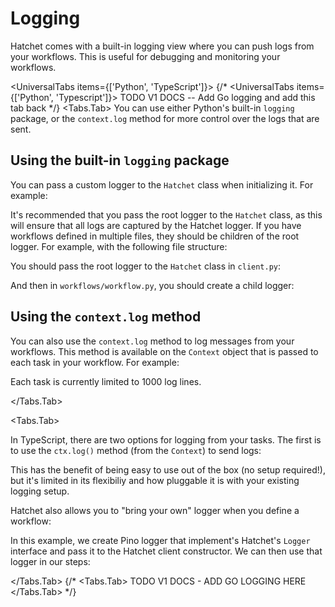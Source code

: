 
# Logging

Hatchet comes with a built-in logging view where you can push logs from your workflows. This is useful for debugging and monitoring your workflows.

<UniversalTabs items={['Python', 'TypeScript']}>
{/* <UniversalTabs items={['Python', 'Typescript']}> TODO V1 DOCS -- Add Go logging and add this tab back */}
  <Tabs.Tab>
You can use either Python's built-in `logging` package, or the `context.log` method for more control over the logs that are sent.

## Using the built-in `logging` package

You can pass a custom logger to the `Hatchet` class when initializing it. For example:

<Snippet src={snippets.python.logger.client.root_logger} />

It's recommended that you pass the root logger to the `Hatchet` class, as this will ensure that all logs are captured by the Hatchet logger. If you have workflows defined in multiple files, they should be children of the root logger. For example, with the following file structure:

<FileTree>
  <FileTree.File name="client.py" />
  <FileTree.File name="worker.py" />
  <FileTree.Folder name="workflows" defaultOpen>
    <FileTree.File name="workflow.py" />
  </FileTree.Folder>
</FileTree>

You should pass the root logger to the `Hatchet` class in `client.py`:

<Snippet src={snippets.python.logger.client.root_logger} />

And then in `workflows/workflow.py`, you should create a child logger:

<Snippet src={snippets.python.logger.workflow.logging_workflow} />

## Using the `context.log` method

You can also use the `context.log` method to log messages from your workflows. This method is available on the `Context` object that is passed to each task in your workflow. For example:

<Snippet src={snippets.python.logger.workflow.context_logger} />

Each task is currently limited to 1000 log lines.

</Tabs.Tab>

<Tabs.Tab>

In TypeScript, there are two options for logging from your tasks. The first is to use the `ctx.log()` method (from the `Context`) to send logs:

<Snippet src={snippets.typescript.logging.logger.logger} />

This has the benefit of being easy to use out of the box (no setup required!), but it's limited in its flexibiliy and how pluggable it is with your existing logging setup.

Hatchet also allows you to "bring your own" logger when you define a workflow:

<Snippet src={snippets.typescript.logging.byo_logger.create_pino_logger} />

In this example, we create Pino logger that implement's Hatchet's `Logger` interface and pass it to the Hatchet client constructor. We can then use that logger in our steps:

<Snippet src={snippets.typescript.logging.logger.logger} />

</Tabs.Tab>
{/* <Tabs.Tab>
TODO V1 DOCS - ADD GO LOGGING HERE
</Tabs.Tab> */}

</UniversalTabs>
